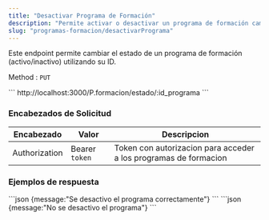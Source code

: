 ```yaml
---
title: "Desactivar Programa de Formación"
description: "Permite activar o desactivar un programa de formación cambiando su estado."
slug: "programas-formacion/desactivarPrograma"
---
```


Este endpoint permite cambiar el estado de un programa de formación (activo/inactivo) utilizando su ID.

Method : `PUT`

<Tabs>
  <TabItem label="Endpoint">
  ```
  http://localhost:3000/P.formacion/estado/:id_programa
  ```
  </TabItem>
</Tabs>


<h3>Encabezados de Solicitud</h3>

| Encabezado | Valor | Descripcion
|----------|-------| -------
| Authorization |  Bearer `token` | Token con autorizacion para acceder a los programas de formacion


<h3>Ejemplos de respuesta</h3>

<Tabs>
  <TabItem label="Status 201">
  ```json
  {message:"Se desactivo el programa correctamente"}
  ```
  </TabItem>

  <TabItem label="Status 400">
  ```json
  {message:"No se desactivo el programa"}
  ```
  </TabItem>
</Tabs>

